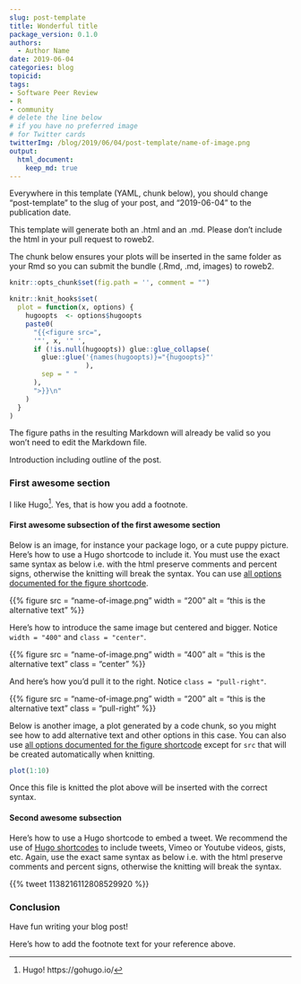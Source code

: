 ```yaml
---
slug: post-template
title: Wonderful title
package_version: 0.1.0
authors:
  - Author Name
date: 2019-06-04
categories: blog
topicid:
tags:
- Software Peer Review
- R
- community
# delete the line below
# if you have no preferred image
# for Twitter cards
twitterImg: /blog/2019/06/04/post-template/name-of-image.png
output: 
  html_document:
    keep_md: true
---
```


Everywhere in this template (YAML, chunk below), you should change "post-template" to the slug of your post, and "2019-06-04" to the publication date.

This template will generate both an .html and an .md. Please don't include the html in your pull request to roweb2.

The chunk below ensures your plots will be inserted in the same folder as your Rmd so you can submit the bundle (.Rmd, .md, images) to roweb2.

```r
knitr::opts_chunk$set(fig.path = '', comment = "")

knitr::knit_hooks$set(
  plot = function(x, options) {
    hugoopts  <- options$hugoopts
    paste0(
      "{{<figure src=",
      '"', x, '" ',
      if (!is.null(hugoopts)) glue::glue_collapse(
        glue::glue('{names(hugoopts)}="{hugoopts}"'
                   ),
        sep = " "
      ),
      ">}}\n"
    )
  }
)
```

The figure paths in the resulting Markdown will already be valid so you won't need to edit the Markdown file.

Introduction including outline of the post.

### First awesome section

I like Hugo[^1]. Yes, that is how you add a footnote.

#### First awesome subsection of the first awesome section

Below is an image, for instance your package logo, or a cute puppy picture. Here's how to use a Hugo shortcode to include it. You must use the exact same syntax as below i.e. with the html preserve comments and percent signs, otherwise the knitting will break the syntax. You can use [all options documented for the figure shortcode](https://gohugo.io/content-management/shortcodes/#figure).

<!--html_preserve--> {{% figure src = "name-of-image.png" width = "200" alt = "this is the alternative text" %}}
<!--/html_preserve-->

Here's how to introduce the same image but centered and bigger. Notice ` width = "400"` and `class = "center"`.

<!--html_preserve--> {{% figure src = "name-of-image.png" width = "400" alt = "this is the alternative text" class = "center" %}}
<!--/html_preserve-->

And here's how you'd pull it to the right. Notice `class = "pull-right"`.

<!--html_preserve--> {{% figure src = "name-of-image.png" width = "200" alt = "this is the alternative text" class = "pull-right" %}}
<!--/html_preserve-->

Below is another image, a plot generated by a code chunk, so you might see how to add alternative text and other options in this case. You can also use [all options documented for the figure shortcode](https://gohugo.io/content-management/shortcodes/#figure) except for `src` that will be created automatically when knitting.

```r
plot(1:10)
```

Once this file is knitted the plot above will be inserted with the correct syntax.

#### Second awesome subsection

Here's how to use a Hugo shortcode to embed a tweet. We recommend the use of [Hugo shortcodes](https://gohugo.io/content-management/shortcodes/) to include tweets, Vimeo or Youtube videos, gists, etc. Again, use the exact same syntax as below i.e. with the html preserve comments and percent signs, otherwise the knitting will break the syntax.

<!--html_preserve--> {{% tweet 1138216112808529920 %}}
<!--/html_preserve-->

### Conclusion

Have fun writing your blog post!

Here's how to add the footnote text for your reference above.

[^1]: Hugo! https://gohugo.io/
